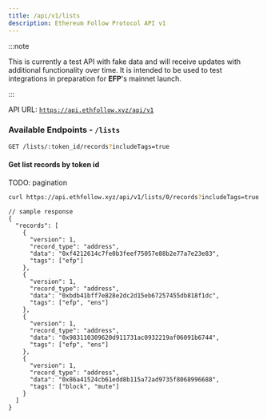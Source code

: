 ```yaml
---
title: /api/v1/lists
description: Ethereum Follow Protocol API v1
---
```


:::note

This is currently a test API with fake data and will receive updates with additional functionality over time. It is intended to be used to test integrations in preparation for **EFP**'s mainnet launch.

:::

API URL: [`https://api.ethfollow.xyz/api/v1`](https://api.ethfollow.xyz/api/v1)

### Available Endpoints - `/lists`

```sh
GET /lists/:token_id/records?includeTags=true
```

#### Get list records by token id

TODO: pagination

```sh
curl https://api.ethfollow.xyz/api/v1/lists/0/records?includeTags=true
```

```jsonc
// sample response
{
  "records": [
    {
      "version": 1,
      "record_type": "address",
      "data": "0xf4212614c7fe0b3feef75057e88b2e77a7e23e83",
      "tags": ["efp"]
    },
    {
      "version": 1,
      "record_type": "address",
      "data": "0xbdb41bff7e828e2dc2d15eb67257455db818f1dc",
      "tags": ["efp", "ens"]
    },
    {
      "version": 1,
      "record_type": "address",
      "data": "0x983110309620d911731ac0932219af06091b6744",
      "tags": ["efp", "ens"]
    },
    {
      "version": 1,
      "record_type": "address",
      "data": "0x86a41524cb61edd8b115a72ad9735f8068996688",
      "tags": ["block", "mute"]
    }
  ]
}
```
